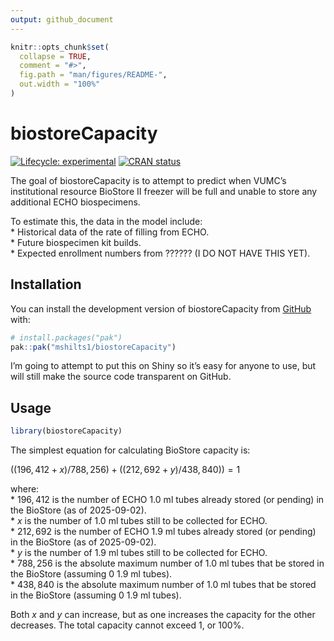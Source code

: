 ```yaml
---
output: github_document
---
```


<!-- README.md is generated from README.Rmd. Please edit that file -->

```r
knitr::opts_chunk$set(
  collapse = TRUE,
  comment = "#>",
  fig.path = "man/figures/README-",
  out.width = "100%"
)
```

# biostoreCapacity

<!-- badges: start -->
[![Lifecycle: experimental](https://img.shields.io/badge/lifecycle-experimental-orange.svg)](https://lifecycle.r-lib.org/articles/stages.html#experimental)
[![CRAN status](https://www.r-pkg.org/badges/version/biostoreCapacity)](https://CRAN.R-project.org/package=biostoreCapacity)
<!-- badges: end -->

The goal of biostoreCapacity is to attempt to predict when VUMC's institutional resource BioStore II freezer will be full and unable to store any additional ECHO biospecimens.    

To estimate this, the data in the model include:    
* Historical data of the rate of filling from ECHO.   
* Future biospecimen kit builds.   
* Expected enrollment numbers from ?????? (I DO NOT HAVE THIS YET).   

## Installation

You can install the development version of biostoreCapacity from [GitHub](https://github.com/) with:

``` r
# install.packages("pak")
pak::pak("mshilts1/biostoreCapacity")
```

I'm going to attempt to put this on Shiny so it's easy for anyone to use, but will still make the source code transparent on GitHub.   

## Usage


```r
library(biostoreCapacity)
```


The simplest equation for calculating BioStore capacity is:    

$((196,412 + x)/788,256) + ((212,692 + y)/438,840)) = 1$

where:    
* $196,412$ is the number of ECHO 1.0 ml tubes already stored (or pending) in the BioStore (as of 2025-09-02).   
* $x$ is the number of 1.0 ml tubes still to be collected for ECHO.    
* $212,692$ is the number of ECHO 1.9 ml tubes already stored (or pending) in the BioStore (as of 2025-09-02).    
* $y$ is the number of 1.9 ml tubes still to be collected for ECHO.     
* $788,256$ is the absolute maximum number of 1.0 ml tubes that be stored in the BioStore (assuming 0 1.9 ml tubes).     
* $438,840$ is the absolute maximum number of 1.0 ml tubes that be stored in the BioStore (assuming 0 1.9 ml tubes).

Both $x$ and $y$ can increase, but as one increases the capacity for the other decreases. The total capacity cannot exceed 1, or 100%.
